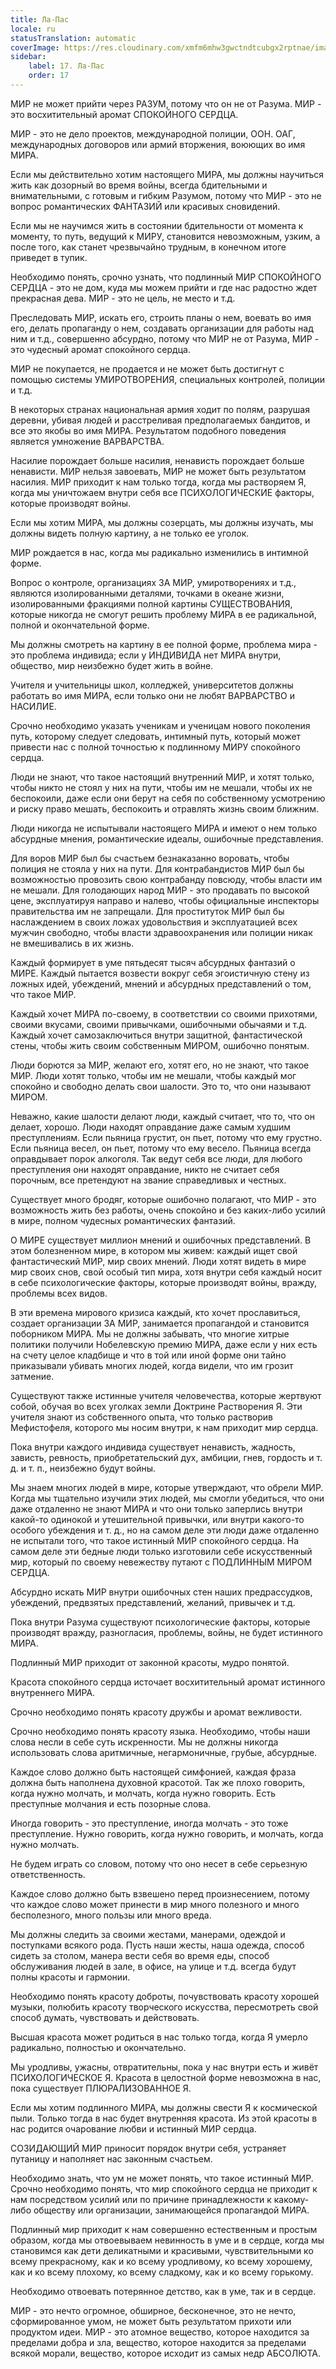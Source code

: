 ```yaml
---
title: Ла-Пас
locale: ru
statusTranslation: automatic
coverImage: https://res.cloudinary.com/xmfm6mhw3gwctndtcubgx2rptnae/image/upload/v1740337243/small_cover_educacion_fundamental_a051170f1c.webp
sidebar:
    label: 17. Ла-Пас
    order: 17
---
```

МИР не может прийти через РАЗУМ, потому что он не от Разума. МИР - это восхитительный аромат СПОКОЙНОГО СЕРДЦА.

МИР - это не дело проектов, международной полиции, ООН. ОАГ, международных договоров или армий вторжения, воюющих во имя МИРА.

Если мы действительно хотим настоящего МИРА, мы должны научиться жить как дозорный во время войны, всегда бдительными и внимательными, с готовым и гибким Разумом, потому что МИР - это не вопрос романтических ФАНТАЗИЙ или красивых сновидений.

Если мы не научимся жить в состоянии бдительности от момента к моменту, то путь, ведущий к МИРУ, становится невозможным, узким, а после того, как станет чрезвычайно трудным, в конечном итоге приведет в тупик.

Необходимо понять, срочно узнать, что подлинный МИР СПОКОЙНОГО СЕРДЦА - это не дом, куда мы можем прийти и где нас радостно ждет прекрасная дева. МИР - это не цель, не место и т.д.

Преследовать МИР, искать его, строить планы о нем, воевать во имя его, делать пропаганду о нем, создавать организации для работы над ним и т.д., совершенно абсурдно, потому что МИР не от Разума, МИР - это чудесный аромат спокойного сердца.

МИР не покупается, не продается и не может быть достигнут с помощью системы УМИРОТВОРЕНИЯ, специальных контролей, полиции и т.д.

В некоторых странах национальная армия ходит по полям, разрушая деревни, убивая людей и расстреливая предполагаемых бандитов, и все это якобы во имя МИРА. Результатом подобного поведения является умножение ВАРВАРСТВА.

Насилие порождает больше насилия, ненависть порождает больше ненависти. МИР нельзя завоевать, МИР не может быть результатом насилия. МИР приходит к нам только тогда, когда мы растворяем Я, когда мы уничтожаем внутри себя все ПСИХОЛОГИЧЕСКИЕ факторы, которые производят войны.

Если мы хотим МИРА, мы должны созерцать, мы должны изучать, мы должны видеть полную картину, а не только ее уголок.

МИР рождается в нас, когда мы радикально изменились в интимной форме.

Вопрос о контроле, организациях ЗА МИР, умиротворениях и т.д., являются изолированными деталями, точками в океане жизни, изолированными фракциями полной картины СУЩЕСТВОВАНИЯ, которые никогда не смогут решить проблему МИРА в ее радикальной, полной и окончательной форме.

Мы должны смотреть на картину в ее полной форме, проблема мира - это проблема индивида; если у ИНДИВИДА нет МИРА внутри, общество, мир неизбежно будет жить в войне.

Учителя и учительницы школ, колледжей, университетов должны работать во имя МИРА, если только они не любят ВАРВАРСТВО и НАСИЛИЕ.

Срочно необходимо указать ученикам и ученицам нового поколения путь, которому следует следовать, интимный путь, который может привести нас с полной точностью к подлинному МИРУ спокойного сердца.

Люди не знают, что такое настоящий внутренний МИР, и хотят только, чтобы никто не стоял у них на пути, чтобы им не мешали, чтобы их не беспокоили, даже если они берут на себя по собственному усмотрению и риску право мешать, беспокоить и отравлять жизнь своим ближним.

Люди никогда не испытывали настоящего МИРА и имеют о нем только абсурдные мнения, романтические идеалы, ошибочные представления.

Для воров МИР был бы счастьем безнаказанно воровать, чтобы полиция не стояла у них на пути. Для контрабандистов МИР был бы возможностью провозить свою контрабанду повсюду, чтобы власти им не мешали. Для голодающих народ МИР - это продавать по высокой цене, эксплуатируя направо и налево, чтобы официальные инспекторы правительства им не запрещали. Для проституток МИР был бы наслаждением в своих ложах удовольствия и эксплуатацией всех мужчин свободно, чтобы власти здравоохранения или полиции никак не вмешивались в их жизнь.

Каждый формирует в уме пятьдесят тысяч абсурдных фантазий о МИРЕ. Каждый пытается возвести вокруг себя эгоистичную стену из ложных идей, убеждений, мнений и абсурдных представлений о том, что такое МИР.

Каждый хочет МИРА по-своему, в соответствии со своими прихотями, своими вкусами, своими привычками, ошибочными обычаями и т.д. Каждый хочет самозаключиться внутри защитной, фантастической стены, чтобы жить своим собственным МИРОМ, ошибочно понятым.

Люди борются за МИР, желают его, хотят его, но не знают, что такое МИР. Люди хотят только, чтобы им не мешали, чтобы каждый мог спокойно и свободно делать свои шалости. Это то, что они называют МИРОМ.

Неважно, какие шалости делают люди, каждый считает, что то, что он делает, хорошо. Люди находят оправдание даже самым худшим преступлениям. Если пьяница грустит, он пьет, потому что ему грустно. Если пьяница весел, он пьет, потому что ему весело. Пьяница всегда оправдывает порок алкоголя. Так ведут себя все люди, для любого преступления они находят оправдание, никто не считает себя порочным, все претендуют на звание справедливых и честных.

Существует много бродяг, которые ошибочно полагают, что МИР - это возможность жить без работы, очень спокойно и без каких-либо усилий в мире, полном чудесных романтических фантазий.

О МИРЕ существует миллион мнений и ошибочных представлений. В этом болезненном мире, в котором мы живем: каждый ищет свой фантастический МИР, мир своих мнений. Люди хотят видеть в мире мир своих снов, свой особый тип мира, хотя внутри себя каждый носит в себе психологические факторы, которые производят войны, вражду, проблемы всех видов.

В эти времена мирового кризиса каждый, кто хочет прославиться, создает организации ЗА МИР, занимается пропагандой и становится поборником МИРА. Мы не должны забывать, что многие хитрые политики получили Нобелевскую премию МИРА, даже если у них есть на счету целое кладбище и что в той или иной форме они тайно приказывали убивать многих людей, когда видели, что им грозит затмение.

Существуют также истинные учителя человечества, которые жертвуют собой, обучая во всех уголках земли Доктрине Растворения Я. Эти учителя знают из собственного опыта, что только растворив Мефистофеля, которого мы носим внутри, к нам приходит мир сердца.

Пока внутри каждого индивида существует ненависть, жадность, зависть, ревность, приобретательский дух, амбиции, гнев, гордость и т. д. и т. п., неизбежно будут войны.

Мы знаем многих людей в мире, которые утверждают, что обрели МИР. Когда мы тщательно изучили этих людей, мы смогли убедиться, что они даже отдаленно не знают МИРА и что они только заперлись внутри какой-то одинокой и утешительной привычки, или внутри какого-то особого убеждения и т. д., но на самом деле эти люди даже отдаленно не испытали того, что такое истинный МИР спокойного сердца. На самом деле эти бедные люди только изготовили себе искусственный мир, который по своему невежеству путают с ПОДЛИННЫМ МИРОМ СЕРДЦА.

Абсурдно искать МИР внутри ошибочных стен наших предрассудков, убеждений, предвзятых представлений, желаний, привычек и т.д.

Пока внутри Разума существуют психологические факторы, которые производят вражду, разногласия, проблемы, войны, не будет истинного МИРА.

Подлинный МИР приходит от законной красоты, мудро понятой.

Красота спокойного сердца источает восхитительный аромат истинного внутреннего МИРА.

Срочно необходимо понять красоту дружбы и аромат вежливости.

Срочно необходимо понять красоту языка. Необходимо, чтобы наши слова несли в себе суть искренности. Мы не должны никогда использовать слова аритмичные, негармоничные, грубые, абсурдные.

Каждое слово должно быть настоящей симфонией, каждая фраза должна быть наполнена духовной красотой. Так же плохо говорить, когда нужно молчать, и молчать, когда нужно говорить. Есть преступные молчания и есть позорные слова.

Иногда говорить - это преступление, иногда молчать - это тоже преступление. Нужно говорить, когда нужно говорить, и молчать, когда нужно молчать.

Не будем играть со словом, потому что оно несет в себе серьезную ответственность.

Каждое слово должно быть взвешено перед произнесением, потому что каждое слово может принести в мир много полезного и много бесполезного, много пользы или много вреда.

Мы должны следить за своими жестами, манерами, одеждой и поступками всякого рода. Пусть наши жесты, наша одежда, способ сидеть за столом, манера вести себя во время еды, способ обслуживания людей в зале, в офисе, на улице и т.д. всегда будут полны красоты и гармонии.

Необходимо понять красоту доброты, почувствовать красоту хорошей музыки, полюбить красоту творческого искусства, пересмотреть свой способ думать, чувствовать и действовать.

Высшая красота может родиться в нас только тогда, когда Я умерло радикально, полностью и окончательно.

Мы уродливы, ужасны, отвратительны, пока у нас внутри есть и живёт ПСИХОЛОГИЧЕСКОЕ Я. Красота в целостной форме невозможна в нас, пока существует ПЛЮРАЛИЗОВАННОЕ Я.

Если мы хотим подлинного МИРА, мы должны свести Я к космической пыли. Только тогда в нас будет внутренняя красота. Из этой красоты в нас родится очарование любви и истинный МИР сердца.

СОЗИДАЮЩИЙ МИР приносит порядок внутри себя, устраняет путаницу и наполняет нас законным счастьем.

Необходимо знать, что ум не может понять, что такое истинный МИР. Срочно необходимо понять, что мир спокойного сердца не приходит к нам посредством усилий или по причине принадлежности к какому-либо обществу или организации, занимающейся пропагандой МИРА.

Подлинный мир приходит к нам совершенно естественным и простым образом, когда мы отвоевываем невинность в уме и в сердце, когда мы становимся как дети деликатными и красивыми, чувствительными ко всему прекрасному, как и ко всему уродливому, ко всему хорошему, как и ко всему плохому, ко всему сладкому, как и ко всему горькому.

Необходимо отвоевать потерянное детство, как в уме, так и в сердце.

МИР - это нечто огромное, обширное, бесконечное, это не нечто, сформированное умом, не может быть результатом прихоти или продуктом идеи. МИР - это атомное вещество, которое находится за пределами добра и зла, вещество, которое находится за пределами всякой морали, вещество, которое исходит из самых недр АБСОЛЮТА.

